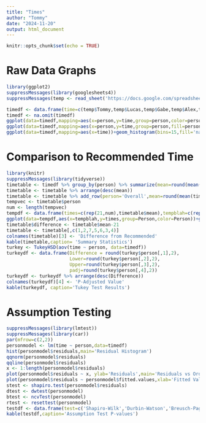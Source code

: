 ```yaml
---
title: "Times"
author: "Tommy"
date: "2024-11-20"
output: html_document
---
```


```r
knitr::opts_chunk$set(echo = TRUE)
```

# Raw Data Graphs
```r
library(ggplot2)
suppressMessages(library(googlesheets4))
suppressMessages(temp <- read_sheet('https://docs.google.com/spreadsheets/d/1DA_NRzJxWlhYfJgpDxA_0aBQfLybx6eVLU2mjDHhazw/edit?usp=sharing'))

timedf <- data.frame(time=c(temp$Tommy,temp$Lucas,temp$Gabe,temp$Alex,temp$Justin),person=c(rep('Tommy',length(temp$Tommy)),rep('Lucas',length(temp$Lucas)),rep('Gabe',length(temp$Gabe)),rep('Alex',length(temp$Alex)),rep('Justin',length(temp$Justin))))
timedf <- na.omit(timedf)
ggplot(data=timedf,mapping=aes(x=person,y=time,group=person,color=person))+geom_point() + ggtitle('Time Scatterplot')
ggplot(data=timedf,mapping=aes(x=person,y=time,group=person,fill=person))+geom_boxplot() + ggtitle('Time Boxplot')
ggplot(data=timedf,mapping=aes(x=time))+geom_histogram(bins=15,fill='navy') + ggtitle('Time Histogram')
```

# Comparison to Recommended Time

```r
library(knitr)
suppressMessages(library(tidyverse))
timetable <- timedf %>% group_by(person) %>% summarize(mean=round(mean(time),2),stdev=round(sd(time),2), n=length(person),max=max(time),min=min(time))
timetable <- timetable %>% arrange(desc(mean))
timetable <- timetable %>% add_row(person='Overall',mean=round(mean(timedf$time),2),stdev=round(sd(timedf$time),2),n=length(timedf$time),max=max(timedf$time),min=min(timedf$time))
tempvec <- timetable$person
num <- length(tempvec)
tempdf <- data.frame(times=c(rep(21,num),timetable$mean),tempblah=c(rep('Recommended Time',num),rep('Individual Average',num)),Person=(c(rep(tempvec,2))))
ggplot(data=tempdf,aes(x=tempblah,y=times,group=Person,color=Person))+geom_point()+geom_line()+xlab('Individual Average Times')+scale_x_discrete(limits=c('Recommended Time','Individual Average'))
timetable$difference <- timetable$mean-21
timetable <- timetable[,c(1,2,7,5,6,3,4)]
colnames(timetable)[3] <- 'Difference from Recommended'
kable(timetable,caption= 'Summary Statistics')
turkey <- TukeyHSD(aov(time ~ person, data=timedf))
turkeydf <- data.frame(Difference = round(turkey$person[,1],2),
                       Lower=round(turkey$person[,2],2),
                       Upper=round(turkey$person[,3],2),
                       padj=round(turkey$person[,4],2))
turkeydf <- turkeydf %>% arrange(desc(Difference))
colnames(turkeydf)[4] <- 'P-Adjusted Value'
kable(turkeydf, caption='Tukey Test Results')
```


# Assumption Testing

```r
suppressMessages(library(lmtest))
suppressMessages(library(car))
par(mfrow=c(2,2))
personmodel <- lm(time ~ person,data=timedf)
hist(personmodel$residuals,main='Residual Histogram')
qqnorm(personmodel$residuals)
qqline(personmodel$residuals)
x <- 1:length(personmodel$residuals)
plot(personmodel$residuals ~ x, ylab='Residuals',main='Residuals vs Order of Data Collection')
plot(personmodel$residuals ~ personmodel$fitted.values,xlab='Fitted Values',ylab='Residuals',main='Fitted Values vs Residuals')
stest <- shapiro.test(personmodel$residuals)
dtest <- dwtest(personmodel)
btest <- ncvTest(personmodel)
rtest <- resettest(personmodel)
testdf <- data.frame(test=c('Shapiro-Wilk','Durbin-Watson','Breusch-Pagan','RESET'),pval=c(stest$p.value,dtest$p.value,btest$p,rtest$p.value))
kable(testdf,caption='Assumption Test P-values')
```


